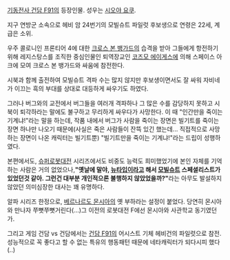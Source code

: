 [[기동전사 건담 F91]]의 등장인물. 성우는 [[시오야 요쿠]].

지구 연방군 소속으로 헤비 암 24번기의 모빌슈트 파일럿 후보생으로 연령은 22세, 계급은 소위.

우주 콜로니인 프론티어 4에 대한 [[크로스 본 뱅가드]]의 습격을 받아 그들에게 항전하기 위해 레지스탕스를 조직한 중심인물인 퇴역장교인 [[코즈모 에이게스]]에 의해 스페이스 아크에 모여 크로스 본 뱅가드와 싸움에 참전한다.

시북과 함께 출전하여 모빌슈트 격파 수는 많지 않지만 후보생이면서도 잘 싸워 자비네가 이끄는 흑의 부대를 상대로 대등하게 싸우기도 하였다.

그러나 버그와의 교전에서 버그들을 여러개 격파하나 그 많은 수를 감당하지 못하고 시북이 퇴각하라는 말에도 불구하고 무리하게 싸우다가 사망한다. 이 때 "인간만을 죽이는 기계냐!"라는 말을 하는데, 작품 내에서 버그가 사람을 죽이는 장면은 빌기트를 죽이는 장면 하나만 나오기 때문에(사실은 죽은 사람들이 잔뜩 있긴 했는데... 직접적으로 사망하는 장면이 나온 캐릭터는 빌기트뿐) "빌기트만을 죽이는 기계냐!"라는 드립이 성행하였다.

본편에서도, [[슈퍼로봇대전]] 시리즈에서도 비중도 능력도 희미했었기에 본인 자체를 기억하는 사람은 거의 없었으나,''' "옛날에 말야, [[뉴타입]]이라고 해서 [[모빌슈트]] 스페셜리스트가 있었던것 같아. 그런건 대부분 개인적으론 불행하지 않았었을까?" '''라는 아무도 발설하지 않았던 의미심장한 대사는 꽤 유명하다.

알파 시리즈 한정으로, [[베르나르도 몬시아]]의 옛 부하라는 설정이 붙었다. 당연히 몬시아와 만나자 쭈뼛쭈뼛거린다(...)그 이전의 로봇대전 F에선 몬시아와 사관학교 동기였던가.

그리고 게임 건담 vs 건담에서는 [[건담 F91]]의 어시스트 기체 헤비건의 파일럿으로 참전. 성능적으로 꼭 좋다고 할 수 없는 특유의 행동패턴 때문에 네타캐릭터가 되다시피 했다(..)
